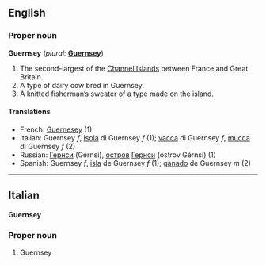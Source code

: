 ==English==
{{wikipedia}}
===Proper noun===
'''Guernsey''' (''plural:'' '''[[Guernsey]]''')

#The second-largest of the [[Channel Islands]] between France and Great Britain.
#A type of dairy cow bred in Guernsey.
#A knitted fisherman’s sweater of a type made on the island.

====Translations====
{{top}}
*French: [[Guernesey]] (1)
*Italian: Guernsey ''f'', [[isola]] di Guernsey ''f'' (1); [[vacca]] di Guernsey ''f'', [[mucca]] di Guernsey ''f'' (2)
*Russian: [[Гернси]] (Gérnsi), [[остров]] [[Гернси]] (óstrov Gérnsi) (1)
*Spanish: Guernsey ''f'', [[isla]] de Guernsey ''f'' (1); [[ganado]] de Guernsey ''m'' (2)
{{bottom}}


----

==Italian==
'''Guernsey'''

===Proper noun===

#Guernsey